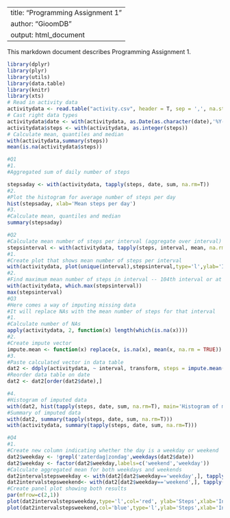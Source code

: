 
---
title: "Programming Assignment 1"
author: "GioomDB"
output: html_document
---
This markdown document describes Programming Assignment 1.

```r
library(dplyr)
library(plyr)
library(utils)
library(data.table)
library(knitr)
library(xts)
# Read in activity data  
activitydata <- read.table("activity.csv", header = T, sep = ',', na.strings = 'NA')
# Cast right data types  
activitydata$date <- with(activitydata, as.Date(as.character(date),'%Y-%m-%d'))
activitydata$steps <- with(activitydata, as.integer(steps))
# Calculate mean, quantiles and median  
with(activitydata,summary(steps))
mean(is.na(activitydata$steps))

#Q1
#1. 
#Aggregated sum of daily number of steps  

stepsaday <- with(activitydata, tapply(steps, date, sum, na.rm=T))
#2. 
#Plot the histogram for average number of steps per day  
hist(stepsaday, xlab='Mean steps per day')
#3.
#Calculate mean, quantiles and median  
summary(stepsaday)

#Q2
#Calculate mean number of steps per interval (aggregate over interval)  
stepsinterval <- with(activitydata, tapply(steps, interval, mean, na.rm=T))
#1.
#Create plot that shows mean number of steps per interval  
with(activitydata, plot(unique(interval),stepsinterval,type='l',ylab='Interval (s)',xlab='Steps',main='Number of steps per interval'))
#2.
#Find maximum mean number of steps in interval -- 104th interval or at 835s  
with(activitydata, which.max(stepsinterval))
max(stepsinterval)
#Q3
#Here comes a way of imputing missing data  
#It will replace NAs with the mean number of steps for that interval  
#1.
#Calculate number of NAs  
apply(activitydata, 2, function(x) length(which(is.na(x))))
#2.
#Create impute vector  
impute.mean <- function(x) replace(x, is.na(x), mean(x, na.rm = TRUE))
#3.
#Paste calculated vector in data table  
dat2 <- ddply(activitydata, ~ interval, transform, steps = impute.mean(steps))
#Reorder data table on date  
dat2 <- dat2[order(dat2$date),]

#4.
#Histogram of imputed data  
with(dat2, hist(tapply(steps, date, sum, na.rm=T), main='Histogram of mean steps per day',xlab='Number of steps a day')) 
#Summary of imputed data  
with(dat2, summary(tapply(steps, date, sum, na.rm=T)))
with(activitydata, summary(tapply(steps, date, sum, na.rm=T)))

#Q4
#1.
#Create new column indicating whether the day is a weekday or weekend  
dat2$weekday <- !grepl('zaterdag|zondag',weekdays(dat2$date))
dat2$weekday <- factor(dat2$weekday,labels=c('weekend','weekday'))
#Calculate aggregated mean for both weekdays and weekends  
dat2intervalstepsweekday <- with(dat2[dat2$weekday=='weekday',], tapply(steps, interval, mean, na.rm=T))
dat2intervalstepsweekend<- with(dat2[dat2$weekday=='weekend',], tapply(steps, interval, mean, na.rm=T))
#Create panel plot showing both results  
par(mfrow=c(2,1))
plot(dat2intervalstepsweekday,type='l',col='red', ylab='Steps',xlab='Interval (s)', main='Weekdays')
plot(dat2intervalstepsweekend,col='blue',type='l',ylab='Steps',xlab='Interval (s)', main='Weekends')
```
